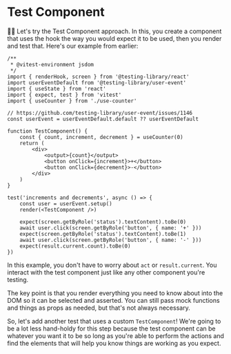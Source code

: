 # Test Component

👨‍💼 Let's try the Test Component approach. In this, you create a component that
uses the hook the way you would expect it to be used, then you render and test
that. Here's our example from earlier:

```tsx filename=use-counter.test.tsx
/**
 * @vitest-environment jsdom
 */
import { renderHook, screen } from '@testing-library/react'
import userEventDefault from '@testing-library/user-event'
import { useState } from 'react'
import { expect, test } from 'vitest'
import { useCounter } from './use-counter'

// https://github.com/testing-library/user-event/issues/1146
const userEvent = userEventDefault.default ?? userEventDefault

function TestComponent() {
	const { count, increment, decrement } = useCounter(0)
	return (
		<div>
			<output>{count}</output>
			<button onClick={increment}>+</button>
			<button onClick={decrement}>-</button>
		</div>
	)
}

test('increments and decrements', async () => {
	const user = userEvent.setup()
	render(<TestComponent />)

	expect(screen.getByRole('status').textContent).toBe(0)
	await user.click(screen.getByRole('button', { name: '+' }))
	expect(screen.getByRole('status').textContent).toBe(1)
	await user.click(screen.getByRole('button', { name: '-' }))
	expect(result.current.count).toBe(0)
})
```

In this example, you don't have to worry about `act` or `result.current`. You
interact with the test component just like any other component you're testing.

The key point is that you render everything you need to know about into the DOM
so it can be selected and asserted. You can still pass mock functions and things
as props as needed, but that's not always necessary.

So, let's add another test that uses a custom `TestComponent`! We're going to
be a lot less hand-holdy for this step because the test component can be
whatever you want it to be so long as you're able to perform the actions and
find the elements that will help you know things are working as you expect.
